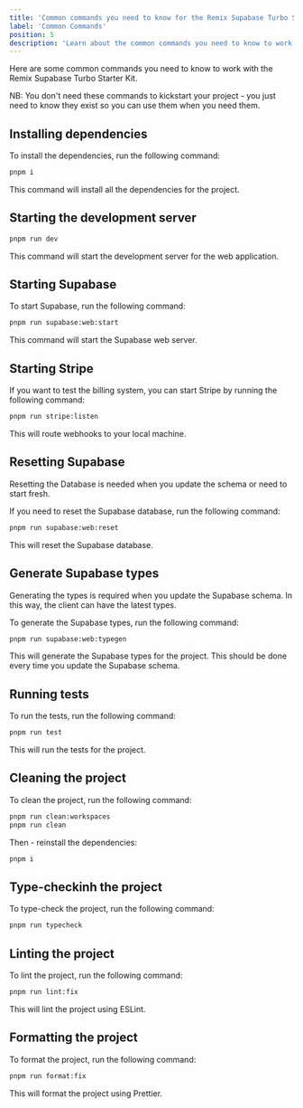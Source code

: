 ```yaml
---
title: 'Common commands you need to know for the Remix Supabase Turbo Starter Kit'
label: 'Common Commands'
position: 5
description: 'Learn about the common commands you need to know to work with the Remix Supabase Turbo Starter Kit.'
---
```


Here are some common commands you need to know to work with the Remix Supabase Turbo Starter Kit.

NB: You don't need these commands to kickstart your project - you just need to know they exist so you can use them when you need them.

## Installing dependencies

To install the dependencies, run the following command:

```bash
pnpm i
```

This command will install all the dependencies for the project.

## Starting the development server

```bash
pnpm run dev
```

This command will start the development server for the web application.

## Starting Supabase

To start Supabase, run the following command:

```bash
pnpm run supabase:web:start
```

This command will start the Supabase web server.

## Starting Stripe

If you want to test the billing system, you can start Stripe by running the following command:

```bash
pnpm run stripe:listen
```

This will route webhooks to your local machine.

## Resetting Supabase

Resetting the Database is needed when you update the schema or need to start fresh.

If you need to reset the Supabase database, run the following command:

```bash
pnpm run supabase:web:reset
```

This will reset the Supabase database.

## Generate Supabase types

Generating the types is required when you update the Supabase schema. In this way, the client can have the latest types.

To generate the Supabase types, run the following command:

```bash
pnpm run supabase:web:typegen
```

This will generate the Supabase types for the project. This should be done every time you update the Supabase schema.

## Running tests

To run the tests, run the following command:

```bash
pnpm run test
```

This will run the tests for the project.

## Cleaning the project

To clean the project, run the following command:

```bash
pnpm run clean:workspaces
pnpm run clean
```

Then - reinstall the dependencies:

```bash
pnpm i
```

## Type-checkinh the project

To type-check the project, run the following command:

```bash
pnpm run typecheck
```

## Linting the project

To lint the project, run the following command:

```bash
pnpm run lint:fix
```

This will lint the project using ESLint.

## Formatting the project

To format the project, run the following command:

```bash
pnpm run format:fix
```

This will format the project using Prettier.
